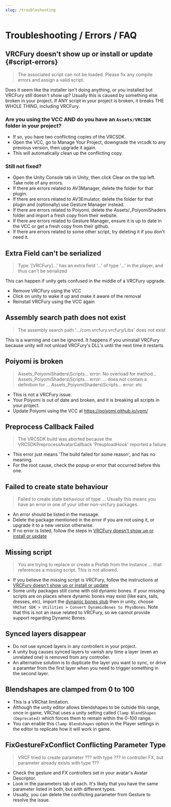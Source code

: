 ---
slug: /troubleshooting
---

# Troubleshooting / Errors / FAQ

## VRCFury doesn't show up or install or update {#script-errors}

> The associated script can not be loaded. Please fix any compile errors and assign a valid script.

Does it seem like the installer isn't doing anything, or you installed but VRCFury still doesn't show up? Usually this is
caused by something else broken in your project. If ANY script in your project is broken, it breaks THE WHOLE THING, including
VRCFury.

### Are you using the VCC **AND** do you have an `Assets/VRCSDK` folder in your project?

* If so, you have two conflicting copies of the VRCSDK.
* Open the VCC, go to Manage Your Project, downgrade the vrcsdk to any previous version, then upgrade it again.
* This will automatically clean up the conflicting copy.

### Still not fixed?

* Open the Unity Console tab in Unity, then click Clear on the top left. Take note of any errors.
* If there are errors related to AV3Manager, delete the folder for that plugin.
* If there are errors related to AV3Emulator, delete the folder for that plugin and (optionally) use Gesture Manager instead.
* If there are errors related to Poiyomi, delete the Assets/_PoiyomiShaders folder and import a fresh copy from their website.
* If there are errors related to Gesture Manager, ensure it is up to date in the VCC or get a fresh copy from their github.
* If there are errors related to some other script, try deleting it if you don't need it.

## Extra Field can't be serialized

> Type '[VRCFury]...' has an extra field '...' of type '...' in the player, and thus can't be serialized

This can happen if unity gets confused in the middle of a VRCFury upgrade.

* Remove VRCFury using the VCC
* Click on unity to wake it up and make it aware of the removal
* Reinstall VRCFury using the VCC again

## Assembly search path does not exist

> The assembly search path '.../com.vrcfury.vrcfury/Libs' does not exist

This is a warning and can be ignored. It happens if you uninstall VRCFury because unity will not
unload VRCFury's DLL's until the next time it restarts.

## Poiyomi is broken

> Assets\_PoiyomiShaders\Scripts\... error: No overload for method...
> Assets\_PoiyomiShaders\Scripts\... error: ... does not contain a definition for ...
> Assets\_PoiyomiShaders\Scripts\... error: etc

* This is not a VRCFury issue.
* Your Poiyomi is out of date and broken, and it is breaking all scripts in your project.
* Update Poiyomi using the VCC at https://poiyomi.github.io/vpm/

## Preprocess Callback Failed

> The VRCSDK build was aborted because the VRCSDKPreprocessAvatarCallback 'PreuploadHook' reported a failure

* This error just means 'The build failed for some reason', and has no meaning.
* For the root cause, check the popup or error that occurred before this one.

## Failed to create state behaviour

> Failed to create state behaviour of type ... Usually this means you have an error in one of your other non-vrcfury packages.

* An error should be listed in the message.
* Delete the package mentioned in the error if you are not using it, or upgrade it to a new version otherwise.
* If no error is listed, follow the steps in [VRCFury doesn't show up or install or update](#script-errors)

## Missing script

> You are trying to replace or create a Prefab from the instance ... that references a missing script. This is not allowed.

* If you believe the missing script is VRCFury, follow the instructions
  at [VRCFury doesn't show up or install or update](#script-errors)
* Some unity packages still come with old dynamic bones. If your missing scripts are on places where dynamic bones may exist
  (like ears, tails, dresses, etc), import the [dynamic bones stub](https://github.com/VRLabs/Dynamic-Bones-Stub/releases/tag/v1.0.0)
  then in unity, choose `VRChat SDK > Utilities > Convert DynamicBones to PhysBones`. Note that this is not an issue related to VRCFury,
  so we cannot provide support regarding Dynamic Bones.

## Synced layers disappear

* Do not use synced layers in any controllers in your project.
* A unity bug causes synced layers to vanish any time a layer (even an unrelated one) is removed from any controller.
* An alternative solution is to duplicate the layer you want to sync, or drive a paramter from the first layer when you need
  to trigger something in the second layer.

## Blendshapes are clamped from 0 to 100

* This is a VRChat limitation.
* Although the unity editor allows blendshapes to be outside this range, once in game, VRChat uses a unity setting called
  `Clamp BlendShapes (Deprecated)` which forces them to remain within the 0-100 range.
* You can enable this `Clamp Blendshapes` option in the Player settings in the editor to replicate how it will work in game.

## FixGestureFxConflict Conflicting Parameter Type

> VRCF tried to create parameter ??? with type ??? in controller FX, but parameter already exists with type ???

* Check the gesture and FX controllers set in your avatar's Avatar Descriptor.
* Look in the parameters tab of each. It's likely that you have the same parameter listed in both, but with different types.
* Usually, you can delete the conflicting parameter from Gesture to resolve the issue.
